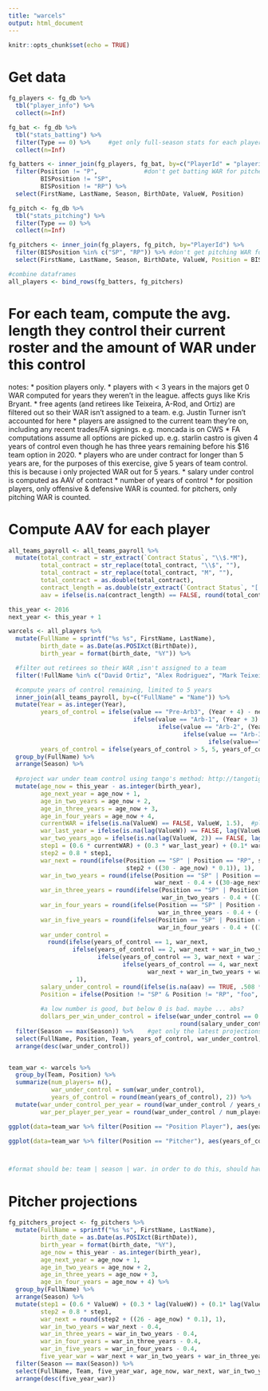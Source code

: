 ```yaml
---
title: "warcels"
output: html_document
---
```


```r
knitr::opts_chunk$set(echo = TRUE)

```

# Get data

```r

fg_players <- fg_db %>%
  tbl("player_info") %>%
  collect(n=Inf)

fg_bat <- fg_db %>%
  tbl("stats_batting") %>%
  filter(Type == 0) %>%     #get only full-season stats for each player
  collect(n=Inf)

fg_batters <- inner_join(fg_players, fg_bat, by=c("PlayerId" = "playerid")) %>%
  filter(Position != "P",             #don't get batting WAR for pitchers
         BISPosition != "SP",
         BISPosition != "RP") %>%
  select(FirstName, LastName, Season, BirthDate, ValueW, Position)

fg_pitch <- fg_db %>%
  tbl("stats_pitching") %>%
  filter(Type == 0) %>%
  collect(n=Inf)

fg_pitchers <- inner_join(fg_players, fg_pitch, by="PlayerId") %>%
  filter(BISPosition %in% c("SP", "RP")) %>% #don't get pitching WAR for position players
  select(FirstName, LastName, Season, BirthDate, ValueW, Position = BISPosition)

#combine dataframes
all_players <- bind_rows(fg_batters, fg_pitchers)

```


# For each team, compute the avg. length they control their current roster and the amount of WAR under this control

notes: 
* position players only.
* players with < 3 years in the majors get 0 WAR computed for years they weren't in the league. affects guys like Kris Bryant.
* free agents (and retirees like Teixeira, A-Rod, and Ortiz) are filtered out so their WAR isn't assigned to a team. e.g. Justin Turner isn't accounted for here
* players are assigned to the current team they're on, including any recent trades/FA signings. e.g. moncada is on CWS
* FA computations assume all options are picked up. e.g. starlin castro is given 4 years of control even though he has three years remaining before his $16 team option in 2020.
* players who are under contract for longer than 5 years are, for the purposes of this exercise, give 5 years of team control. this is because i only projected WAR out for 5 years.
* salary under control is computed as AAV of contract * number of years of control
* for position players, only offensive & defensive WAR is counted. for pitchers, only pitching WAR is counted.

# Compute AAV for each player
```r

all_teams_payroll <- all_teams_payroll %>%
  mutate(total_contract = str_extract(`Contract Status`, "\\$.*M"),
         total_contract = str_replace(total_contract, "\\$", ""),
         total_contract = str_replace(total_contract, "M", ""),
         total_contract = as.double(total_contract),
         contract_length = as.double(str_extract(`Contract Status`, "[:digit:]+[:space:]")),
         aav = ifelse(is.na(contract_length) == FALSE, round(total_contract / contract_length, 2), 0.5))

```

```r

this_year <- 2016
next_year <- this_year + 1

warcels <- all_players %>%
  mutate(FullName = sprintf("%s %s", FirstName, LastName),
         birth_date = as.Date(as.POSIXct(BirthDate)),
         birth_year = format(birth_date, "%Y")) %>%

  #filter out retirees so their WAR ,isn't assigned to a team
  filter(!FullName %in% c("David Ortiz", "Alex Rodriguez", "Mark Teixeira")) %>%

  #compute years of control remaining, limited to 5 years
  inner_join(all_teams_payroll, by=c("FullName" = "Name")) %>%
  mutate(Year = as.integer(Year),
         years_of_control = ifelse(value == "Pre-Arb3", (Year + 4) - next_year,
                                   ifelse(value == "Arb-1", (Year + 3) - next_year,
                                          ifelse(value == "Arb-2", (Year + 2) - next_year,
                                                 ifelse(value == "Arb-3", (Year + 1) - next_year,
                                                        ifelse(value=="FA", Year - next_year, 5))))),
         years_of_control = ifelse(years_of_control > 5, 5, years_of_control)) %>%   #limit to 5 for this exercise
  group_by(FullName) %>%
  arrange(Season) %>%
  
  #project war under team control using tango's method: http://tangotiger.com/index.php/site/article/war-marcels-...-warcels
  mutate(age_now = this_year - as.integer(birth_year),
         age_next_year = age_now + 1, 
         age_in_two_years = age_now + 2,
         age_in_three_years = age_now + 3,
         age_in_four_years = age_now + 4,
         currentWAR = ifelse(is.na(ValueW) == FALSE, ValueW, 1.5),  #players w/o appearances in a season get 0 WAR for that year
         war_last_year = ifelse(is.na(lag(ValueW)) == FALSE, lag(ValueW), 0),
         war_two_years_ago = ifelse(is.na(lag(ValueW, 2)) == FALSE, lag(ValueW, 2), 0),
         step1 = (0.6 * currentWAR) + (0.3 * war_last_year) + (0.1* war_two_years_ago),
         step2 = 0.8 * step1,
         war_next = round(ifelse(Position == "SP" | Position == "RP", step2 + ((26 - age_now) * 0.1),
                                 step2 + ((30 - age_now) * 0.1)), 1),
         war_in_two_years = round(ifelse(Position == "SP" | Position == "RP", war_next - 0.4,
                                         war_next - 0.4 + ((30-age_next_year) * .08)), 1),
         war_in_three_years = round(ifelse(Position == "SP" | Position == "RP", war_in_two_years - 0.4,
                                           war_in_two_years - 0.4 + ((30-age_in_two_years) * .03)), 1),
         war_in_four_years = round(ifelse(Position == "SP" | Position == "RP", war_in_three_years - 0.4, 
                                          war_in_three_years - 0.4 + ((30-age_in_three_years) * .03)), 1),
         war_in_five_years = round(ifelse(Position == "SP" | Position == "RP", war_in_four_years - 0.4,
                                          war_in_four_years - 0.4 + ((30-age_in_four_years) * .03)), 1),
         war_under_control = 
           round(ifelse(years_of_control == 1, war_next,
                  ifelse(years_of_control == 2, war_next + war_in_two_years,
                         ifelse(years_of_control == 3, war_next + war_in_two_years + war_in_three_years,
                                ifelse(years_of_control == 4, war_next + war_in_two_years + war_in_three_years + war_in_four_years,
                                       war_next + war_in_two_years + war_in_three_years + war_in_four_years + war_in_five_years))))
                 , 1),
         salary_under_control = round(ifelse(is.na(aav) == TRUE, .508 * years_of_control, aav * years_of_control), 2),
         Position = ifelse(Position != "SP" & Position != "RP", "foo", "bar"),
         
         #a low number is good, but below 0 is bad. maybe ... abs?
         dollars_per_win_under_control = ifelse(war_under_control == 0 , round(salary_under_control / .0001, 2),
                                                round(salary_under_control / war_under_control, 2))) %>%
  filter(Season == max(Season)) %>%    #get only the latest projections
  select(FullName, Position, Team, years_of_control, war_under_control, salary_under_control, dollars_per_win_under_control) %>%
  arrange(desc(war_under_control))


team_war <- warcels %>%
  group_by(Team, Position) %>%
  summarize(num_players= n(),
            war_under_control = sum(war_under_control),
            years_of_control = round(mean(years_of_control), 2)) %>%
  mutate(war_under_control_per_year = round(war_under_control / years_of_control, 1),
         war_per_player_per_year = round(war_under_control / num_players / years_of_control, 2))

ggplot(data=team_war %>% filter(Position == "Position Player"), aes(years_of_control, war_under_control, label=Team)) + geom_point() + geom_text(aes(label=Team),hjust=0, vjust=0) + labs(x="avg. years of control (position players only; 5 max)") + ggtitle("Avg. Length of Control vs. How Much WAR they Control, Position Players") + xlim(3,5)

ggplot(data=team_war %>% filter(Position == "Pitcher"), aes(years_of_control, war_under_control, label=Team)) + geom_point() + geom_text(aes(label=Team),hjust=0, vjust=0) + labs(x="avg. years of control (position players only; 5 max)") + ggtitle("Avg. Length of Control vs. How Much WAR they Control, Pitchers") + xlim(3,5)



#format should be: team | season | war. in order to do this, should have player | team | season | war in fg_batters_project.

```


# Pitcher projections

```r
fg_pitchers_project <- fg_pitchers %>%
  mutate(FullName = sprintf("%s %s", FirstName, LastName),
         birth_date = as.Date(as.POSIXct(BirthDate)),
         birth_year = format(birth_date, "%Y"),
         age_now = this_year - as.integer(birth_year),
         age_next_year = age_now + 1, 
         age_in_two_years = age_now + 2,
         age_in_three_years = age_now + 3,
         age_in_four_years = age_now + 4) %>%
  group_by(FullName) %>%
  arrange(Season) %>%
  mutate(step1 = (0.6 * ValueW) + (0.3 * lag(ValueW)) + (0.1* lag(ValueW, 2)),
         step2 = 0.8 * step1,
         war_next = round(step2 + ((26 - age_now) * 0.1), 1),
         war_in_two_years = war_next - 0.4,
         war_in_three_years = war_in_two_years - 0.4,
         war_in_four_years = war_in_three_years - 0.4,
         war_in_five_years = war_in_four_years - 0.4,
         five_year_war = war_next + war_in_two_years + war_in_three_years + war_in_four_years + war_in_five_years) %>%
  filter(Season == max(Season)) %>%
  select(FullName, Team, five_year_war, age_now, war_next, war_in_two_years, war_in_three_years, war_in_four_years, war_in_five_years) %>%
  arrange(desc(five_year_war))
```

